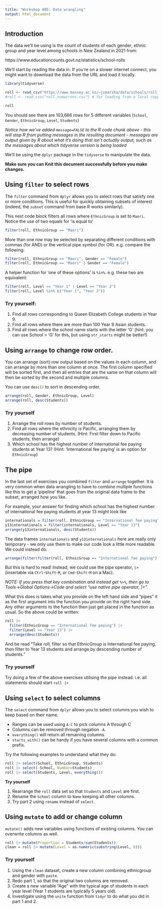 ```yaml
---
title: "Workshop A05: Data wrangling"
output: html_document
---
```


## Introduction

The data we'll be using is the count of students of each gender, ethnic group and year level among schools in New Zealand in 2021 from:

https://www.educationcounts.govt.nz/statistics/school-rolls

We'll start by reading the data in. If you're on a slower internet connect, you might want to download the data from the URL and load it locally.

```r
library(tidyverse)

roll <- read_csv("https://www.massey.ac.nz/~jcmarsha/data/schools/roll_nomacrons.csv")
#roll <- read_csv("roll_nomacrons.csv") # for loading from a local copy

roll
```

You should see there are 103,666 rows for 5 different variables (`School`, `Gender`, `EthnicGroup`, `Level`, `Students`)

*Notice how we've added `message=FALSE` to the R code chunk above - this will stop R from putting messages in the resulting document - messages are output given by R about what it's doing that isn't actually output, such as the messages about which tidyverse version is being loaded*

We'll be using the `dplyr` package in the `tidyverse` to manipulate the data.

**Make sure you can Knit this document successfully before you make changes.**

## Using `filter` to select rows

The `filter` command from `dplyr` allows you to select rows that satisfy one or more conditions. This is useful for quickly obtaining subsets of interest (indeed, the `subset` command from base R works similarly).

This next code block filters all rows where `EthnicGroup` is set to `Maori`. Notice the use of two equals for 'is equal to'

```r
filter(roll, EthnicGroup == "Maori")
```

More than one row may be selected by separating different conditions with commas (for AND) or the vertical pipe symbol (for OR). e.g. compare the following:

```r
filter(roll, EthnicGroup == "Maori", Gender == "Female")
filter(roll, EthnicGroup == "Maori" | Gender == "Female")
```

A helper function for 'one of these options' is `%in%`. e.g. these two are equivalent:

```r
filter(roll, Level == "Year 1" | Level == "Year 2")
filter(roll, Level %in% c("Year 1", "Year 2"))
```

### Try yourself:

1. Find all rows corresponding to Queen Elizabeth College students in Year 9.
2. Find all rows where there are more than 100 Year 9 Asian students.
3. Find all rows where the school name starts with the letter 'G' (hint: you can use School > 'G' for this, but using `str_starts` might be better!)

## Using `arrange` to change row order.

You can arrange (sort) row output based on the values in each column, and can arrange by more than one column at once. The first column specified will be sorted first, and then all entries that are the same on that column will then be sorted by the second and multiple columns.

You can use `desc()` to sort in descending order.

```r
arrange(roll, Gender, EthnicGroup, Level)
arrange(roll, desc(Students))
```

### Try yourself

1. Arrange the roll rows by number of students.
2. Find all rows where the ethnicity is Pacific, arranging them by decreasing number of students. (Hint: First filter down to Pacific students, then arrange)
3. Which school has the highest number of International fee paying students at Year 13? (Hint: 'International fee paying' is an option for `EthnicGroup`)

## The pipe

In the last set of exercises you combined `filter` and `arrange` together. It is very common when data wrangling to have to combine multiple functions like this to get a 'pipeline' that goes from the original data frame to the subset, arranged how you like.

For example, your answer for finding which school has the highest number of international fee paying students at year 13 might look like

```r
internationals = filter(roll, EthnicGroup == "International fee paying")
y13internationals = filter(internationals, Level == "Year 13")
arrange(y13internationals, desc(Students))
```

The data frames `internationals` and `y13internationals` here are really only temporary - we only use them to make our code look a little more readable. We could instead do:

```r
arrange(filter(filter(roll, EthnicGroup == "International fee paying"), Level == "Year 13"), desc(Students))
```

But this is hard to read! Instead, we could use the pipe operator, `|>` (insertable via `Ctrl`-`Shift`-`M`, or `Cmd`-`Shift`-`M` on a Mac).

*NOTE: If you press that key combination and instead get `%>%`, then go to Tools->Global Options->Code and select "use native pipe operator, |>".*

What this does is takes what you provide on the left hand side and "pipes" it as the first argument into the function you provide on the right hand side. Any other arguments to the function then just get placed in the function as usual. So the above could be written:

```r
roll |>
  filter(EthnicGroup == "International fee paying") |>
  filter(Level == "Year 13") |>
  arrange(desc(Students))
```

And be read "Take roll, filter so that EthnicGroup is International fee paying, then filter to Year 13 students and arrange by descending number of students."

### Try yourself

Try doing a few of the above exercises utilising the pipe instead. i.e. all statements should start `roll |>`

## Using `select` to select columns

The `select` command from `dplyr` allows you to select columns you wish to keep based on their name.
 
- Ranges can be used using `A:C` to pick columns A through C
- Columns can be removed through negation `-A`.
- `everything()` will return all remaining columns.
- `starts_with()` can be handy if you have several columns with a common prefix.

Try the following examples to understand what they do:

```r
roll |> select(School, EthnicGroup, Students)
roll |> select(-School, Number=Students)
roll |> select(Students, Level, everything())
```

**Try yourself**

1. Rearrange the `roll` data set so that `Students` and `Level` are first.
2. Rename the `School` column to `Name` keeping all other columns.
3. Try part 2 using `rename` instead of `select`.

## Using `mutate` to add or change column

`mutate()` adds new variables using functions of existing columns. You can overwrite columns as well.

```r
roll |> mutate(Proportion = Students/sum(Students))
clean = roll |> mutate(Level = as.numeric(substring(Level, 6)))
```

### Try yourself

1. Using the `clean` dataset, create a new column combining ethnicgroup and gender with `paste`.
2. Redo part 1, so that the original two columns are removed.
3. Create a new variable "Age" with the typical age of students in each year level (Year 1 students are typically 5 years old).
4. Investigate using the `unite` function from `tidyr` to do what you did in part 1 and 2.


